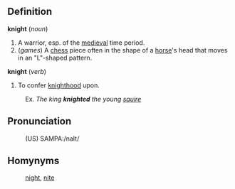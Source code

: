 ==Definition==

<b>knight</b> (<i>noun</i>)
# A warrior, esp. of the [[medieval]] time period.
# (<i>games</i>) A [[chess]] piece often in the shape of a [[horse]]'s head that moves in an "L"-shaped pattern.

<b>knight</b> (<i>verb</i>)
# To confer [[knighthood]] upon.
:Ex. <i>The king <b>knighted</b> the young [[squire]]</i>

==Pronunciation==
:(US) SAMPA:/naIt/

==Homynyms==
:[[night]], [[nite]]